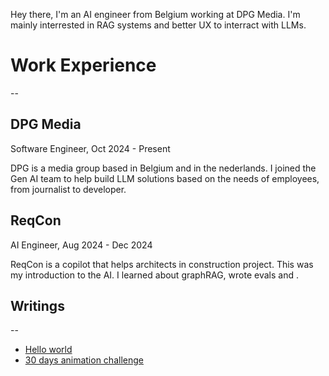 
<NameTransition />

Hey there, I'm an AI engineer from Belgium working at DPG Media. I'm mainly interrested in RAG systems and better UX to interract with LLMs.


# Work Experience
--

## DPG Media

<Subtitle>Software Engineer, Oct 2024 - Present</Subtitle>

DPG is a media group based in Belgium and in the nederlands. I joined the Gen AI team to help build LLM solutions based on the needs of employees, from journalist to developer.

## ReqCon

<Subtitle>AI Engineer, Aug 2024 - Dec 2024</Subtitle>

ReqCon is a copilot that helps architects in construction project. This was my introduction to the AI. I learned about graphRAG, wrote evals and .

## Writings
--
- [Hello world](/notes)
- [30 days animation challenge](/notes/30-days-animation-challenge)

<Footer />